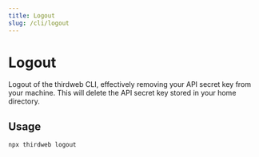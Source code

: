 ```yaml
---
title: Logout
slug: /cli/logout
---
```



# Logout

Logout of the thirdweb CLI, effectively removing your API secret key from your machine. This will delete the API secret key stored in your home directory.

## Usage

```bash
npx thirdweb logout
```
